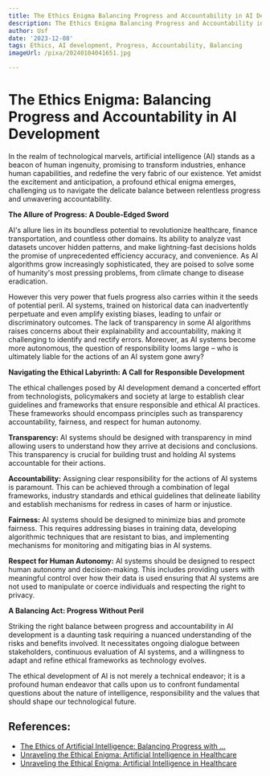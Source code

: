 ```yaml
---
title: The Ethics Enigma Balancing Progress and Accountability in AI Development
description: The Ethics Enigma Balancing Progress and Accountability in AI Development
author: Usf
date: '2023-12-08'
tags: Ethics, AI development, Progress, Accountability, Balancing
imageUrl: /pixa/20240104041651.jpg

---
```

# **The Ethics Enigma: Balancing Progress and Accountability in AI  Development**

In the realm  of technological marvels,  artificial intelligence (AI) stands as a beacon of human ingenuity,  promising to transform industries, enhance human capabilities, and redefine the very fabric of our  existence. Yet amidst the excitement and anticipation, a profound ethical enigma  emerges, challenging us to navigate the delicate balance between  relentless progress and unwavering accountability.

**The  Allure of Progress: A Double-Edged Sword**

AI's allure lies in its boundless potential to revolutionize healthcare, finance transportation, and countless other domains. Its ability to analyze vast datasets uncover hidden patterns, and make lightning-fast decisions holds the  promise of unprecedented efficiency accuracy, and convenience. As AI algorithms grow increasingly sophisticated, they are poised to solve some of humanity's  most pressing problems, from climate change to disease eradication.

However this very power  that fuels progress also carries within it the seeds of potential  peril.  AI  systems, trained on  historical data can inadvertently perpetuate and even amplify existing  biases,  leading to unfair or discriminatory outcomes. The lack of transparency in some AI algorithms raises concerns  about their explainability and accountability, making it challenging to  identify and rectify errors. Moreover, as AI systems  become more autonomous, the question of responsibility looms large – who  is ultimately liable for  the  actions of an AI system gone awry?

**Navigating the Ethical Labyrinth: A Call for Responsible Development**

The ethical challenges posed by AI development demand  a concerted effort from technologists, policymakers and society at large to establish clear guidelines and frameworks that ensure responsible and ethical AI practices. These frameworks should encompass principles such as transparency accountability, fairness, and respect for human autonomy.

**Transparency:** AI systems should be  designed with transparency in mind allowing users to understand how they arrive at decisions and conclusions. This transparency  is crucial for building trust and holding AI systems accountable for their  actions.

**Accountability:**  Assigning clear responsibility  for the actions of AI systems is paramount. This  can be achieved through a combination of legal frameworks, industry standards and ethical guidelines that delineate liability  and  establish mechanisms for redress in cases of  harm or injustice.

**Fairness:** AI systems  should be designed to minimize bias and promote  fairness. This requires addressing biases in training data, developing algorithmic techniques that are resistant to bias, and implementing mechanisms for monitoring and mitigating bias  in AI systems.

**Respect for Human Autonomy:**  AI systems  should be designed to respect human autonomy and decision-making. This includes providing users with  meaningful control over how their  data is used ensuring that AI systems are not used to manipulate or coerce individuals and respecting the right to privacy.

**A Balancing Act: Progress  Without Peril**

Striking the  right balance between  progress and accountability in  AI development is a daunting task  requiring a nuanced understanding of the risks and benefits involved. It necessitates ongoing dialogue between stakeholders, continuous evaluation of AI systems, and a willingness to adapt and  refine ethical frameworks as  technology evolves.

The ethical development of AI is  not merely a technical endeavor; it is a profound human endeavor that calls upon us  to confront fundamental  questions about the nature of intelligence, responsibility  and the values that should shape our technological future.

## References:
- [The Ethics of Artificial Intelligence: Balancing Progress with ...](https://www.linkedin.com/pulse/ethics-artificial-intelligence-balancing-progress-responsibility-1f)
- [Unraveling the Ethical Enigma: Artificial Intelligence in Healthcare](https://www.cureus.com/articles/178557-unraveling-the-ethical-enigma-artificial-intelligence-in-healthcare)
- [Unraveling the Ethical Enigma: Artificial Intelligence in Healthcare](https://www.ncbi.nlm.nih.gov/pmc/articles/PMC10492220/)
